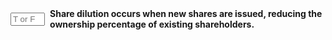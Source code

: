 ::: {.question-block}

<form onsubmit="event.preventDefault(); checkAnswerBox('q90','T')" style="display: flex; align-items: center; gap: 8px;">
<input type="text" id="q90" name="q90" maxlength="1" placeholder="T or F"
         style="width: 55px;" data-correct-answer="T" /> <label for="q90"><strong>Share dilution occurs when new shares are issued, reducing the ownership percentage of existing shareholders.</strong></label>
</form>

<div id="feedback-q90" class="feedback" data-status="" style="display:none;">
The sentence is TRUE. When a company issues new equity, the total number of shares increases, causing the ownership stake of existing shareholders to decrease proportionally unless they participate in the new offering.
</div>
:::
